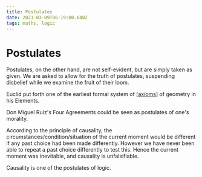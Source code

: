 ```yaml
---
title: Postulates
date: 2021-03-09T06:19:00.648Z
tags: maths, logic
---
```


# Postulates

Postulates, on the other hand, are not self-evident, but are simply taken as given. We are asked to allow for the truth of postulates, suspending disbelief while we examine the fruit of their loom.

Euclid put forth one of the earliest formal system of [[axioms]] of geometry in his Elements.

Don Miguel Ruiz's Four Agreements could be seen as postulates of one's morality.

According to the principle of causality, the circumstances/condition/situation of the current moment would be different if any past choice had been made differently. However we have never been able to repeat a past choice differently to test this. Hence the current moment was inevitable, and causality is unfalsifiable.

Causality is one of the postulates of logic.

[//begin]: # 'Autogenerated link references for markdown compatibility'
[axioms]: axioms 'Axioms'
[//end]: # 'Autogenerated link references'
